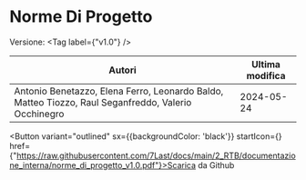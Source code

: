 

# Norme Di Progetto

Versione: <Tag label={"v1.0"} />



|                                               Autori                                              |Ultima modifica|
|---------------------------------------------------------------------------------------------------|---------------|
|Antonio Benetazzo, Elena Ferro, Leonardo Baldo, Matteo Tiozzo, Raul Seganfreddo, Valerio Occhinegro|   2024-05-24  |

<Button variant="outlined" sx={{backgroundColor: 'black'}} startIcon={<GithubIcon />} href={"https://raw.githubusercontent.com/7Last/docs/main/2_RTB/documentazione_interna/norme_di_progetto_v1.0.pdf"}>Scarica da Github</Button>